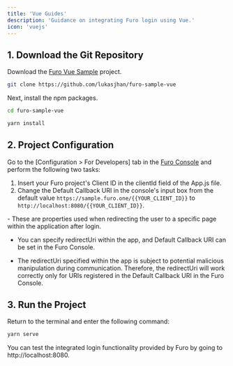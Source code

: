 ```yaml
---
title: 'Vue Guides'
description: 'Guidance on integrating Furo login using Vue.'
icon: 'vuejs'
---
```


## 1. Download the Git Repository

Download the [Furo Vue Sample](https://github.com/lukasjhan/furo-sample-vue) project.

```bash
git clone https://github.com/lukasjhan/furo-sample-vue
```

Next, install the npm packages.

```bash
cd furo-sample-vue

yarn install
```

## 2. Project Configuration

Go to the [Configuration > For Developers] tab in the [Furo Console](https://console.furo.one) and perform the following two tasks:

1. Insert your Furo project's Client ID in the clientId field of the App.js file.
2. Change the Default Callback URI in the console's input box from the default value `https://sample.furo.one/{{YOUR_CLIENT_ID}}` to `http://localhost:8080/{{YOUR_CLIENT_ID}}`.

<Accordion title="redirectUri and callbackUri">
- These are properties used when redirecting the user to a specific page within the application after login.

- You can specify redirectUri within the app, and Default Callback URI can be set in the Furo Console.

- The redirectUri specified within the app is subject to potential malicious manipulation during communication. Therefore, the redirectUri will work correctly only for URIs registered in the Default Callback URI in the Furo Console.

</Accordion>

## 3. Run the Project

Return to the terminal and enter the following command:

```bash
yarn serve
```

You can test the integrated login functionality provided by Furo by going to http://localhost:8080.
